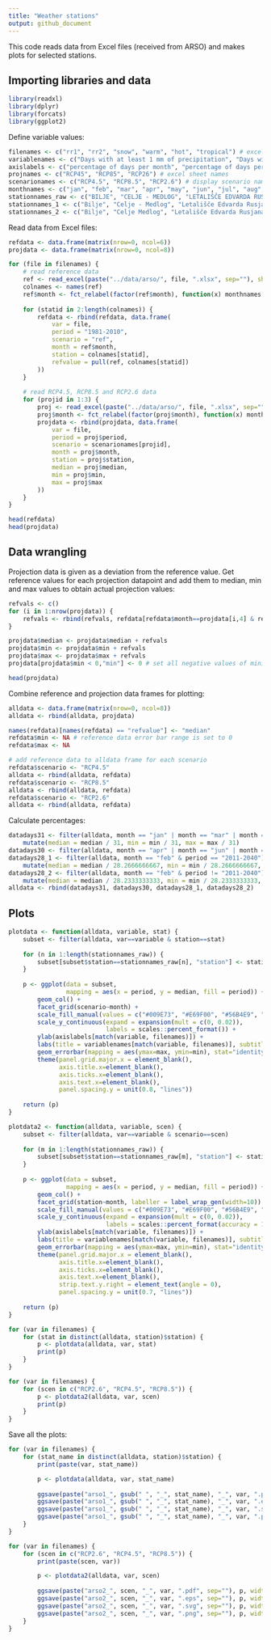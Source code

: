 ```yaml
---
title: "Weather stations"
output: github_document
---
```


This code reads data from Excel files (received from ARSO) and makes plots for 
selected stations.

## Importing libraries and data

```r
library(readxl)
library(dplyr)
library(forcats)
library(ggplot2)
```

Define variable values:

```r
filenames <- c("rr1", "rr2", "snow", "warm", "hot", "tropical") # excel file names
variablenames <- c("Days with at least 1 mm of precipitation", "Days with at least 20 mm of precipitation", "Days with snow", expression("Warm days (T"["max"]*" \u2265 25\u00B0C)"), expression("Hot days (T"["max"]*" \u2265 30\u00B0C)"), expression("Tropical nights (T"["min"]*" \u2265 20\u00B0C)")) # display variable names
axislabels <- c("percentage of days per month", "percentage of days per month", "percentage of days per month", "percentage of days per month", "percentage of days per month", "percentage of nights per month")
projnames <- c("RCP45", "RCP85", "RCP26") # excel sheet names
scenarionames <- c("RCP4.5", "RCP8.5", "RCP2.6") # display scenario names
monthnames <- c("jan", "feb", "mar", "apr", "may", "jun", "jul", "aug", "sep", "oct", "nov", "dec")
stationnames_raw <- c("BILJE", "CELJE - MEDLOG", "LETALIŠČE EDVARDA RUSJANA MARIBOR", "LJUBLJANA - BEŽIGRAD", "MURSKA SOBOTA - RAKIČAN", "NOVO MESTO", "PORTOROŽ - LETALIŠČE", "RATEČE", "CERKLJE - LETALIŠČE", "ŠMARTNO PRI SLOVENJ GRADCU")
stationnames_1 <- c("Bilje", "Celje - Medlog", "Letališče Edvarda Rusjana Maribor", "Ljubljana - Bežigrad", "Murska Sobota - Rakičan", "Novo mesto", "Portorož - letališče", "Rateče", "Cerklje - letališče", "Šmartno pri Slovenj Gradcu")
stationnames_2 <- c("Bilje", "Celje Medlog", "Letališče Edvarda Rusjana Maribor", "Ljubljana Bežigrad", "Murska Sobota Rakičan", "Novo mesto", "Portorož letališče", "Rateče", "Cerklje letališče", "Šmartno pri Slovenj Gradcu")
```

Read data from Excel files:

```r
refdata <- data.frame(matrix(nrow=0, ncol=6))
projdata <- data.frame(matrix(nrow=0, ncol=8))

for (file in filenames) {
    # read reference data
    ref <- read_excel(paste("../data/arso/", file, ".xlsx", sep=""), sheet=1)
    colnames <- names(ref)
    ref$month <- fct_relabel(factor(ref$month), function(x) monthnames[as.numeric(x)])
    
    for (statid in 2:length(colnames)) {
        refdata <- rbind(refdata, data.frame(
            var = file,
            period = "1981-2010",
            scenario = "ref",
            month = ref$month,
            station = colnames[statid],
            refvalue = pull(ref, colnames[statid])
        ))
    }
    
    # read RCP4.5, RCP8.5 and RCP2.6 data
    for (projid in 1:3) {
        proj <- read_excel(paste("../data/arso/", file, ".xlsx", sep=""), sheet = projid+1)
        proj$month <- fct_relabel(factor(proj$month), function(x) monthnames[as.numeric(x)])
        projdata <- rbind(projdata, data.frame(
            var = file,
            period = proj$period,
            scenario = scenarionames[projid],
            month = proj$month,
            station = proj$station,
            median = proj$median,
            min = proj$min,
            max = proj$max
        ))
    }
}

head(refdata)
head(projdata)
```

## Data wrangling

Projection data is given as a deviation from the reference value.
Get reference values for each projection datapoint and add them to median, 
min and max values to obtain actual projection values:

```r
refvals <- c()
for (i in 1:nrow(projdata)) {
    refvals <- rbind(refvals, refdata[refdata$month==projdata[i,4] & refdata$station==projdata[i,5] & refdata$var==projdata[i,1], "refvalue"])
}

projdata$median <- projdata$median + refvals
projdata$min <- projdata$min + refvals
projdata$max <- projdata$max + refvals
projdata[projdata$min < 0,"min"] <- 0 # set all negative values of minimum values to zero

head(projdata)
```

Combine reference and projection data frames for plotting:

```r
alldata <- data.frame(matrix(nrow=0, ncol=8))
alldata <- rbind(alldata, projdata)

names(refdata)[names(refdata) == "refvalue"] <- "median"
refdata$min <- NA # reference data error bar range is set to 0
refdata$max <- NA

# add reference data to alldata frame for each scenario
refdata$scenario <- "RCP4.5"
alldata <- rbind(alldata, refdata)
refdata$scenario <- "RCP8.5"
alldata <- rbind(alldata, refdata)
refdata$scenario <- "RCP2.6"
alldata <- rbind(alldata, refdata)
```

Calculate percentages:

```r
datadays31 <- filter(alldata, month == "jan" | month == "mar" | month == "may" | month == "jul" | month == "aug" | month == "oct" | month == "dec") %>% 
    mutate(median = median / 31, min = min / 31, max = max / 31)
datadays30 <- filter(alldata, month == "apr" | month == "jun" | month == "sep" | month == "nov") %>% mutate(median = median / 30, min = min / 30, max = max / 30)
datadays28_1 <- filter(alldata, month == "feb" & period == "2011-2040") %>%
    mutate(median = median / 28.2666666667, min = min / 28.2666666667, max = max / 28.2666666667)
datadays28_2 <- filter(alldata, month == "feb" & period != "2011-2040") %>%
    mutate(median = median / 28.2333333333, min = min / 28.2333333333, max = max / 28.2333333333)
alldata <- rbind(datadays31, datadays30, datadays28_1, datadays28_2)
```

## Plots

```r
plotdata <- function(alldata, variable, stat) {
    subset <- filter(alldata, var==variable & station==stat)
    
    for (n in 1:length(stationnames_raw)) {
        subset[subset$station==stationnames_raw[n], "station"] <- stationnames_1[n]
    }
    
    p <- ggplot(data = subset, 
                mapping = aes(x = period, y = median, fill = period)) + 
        geom_col() +
        facet_grid(scenario~month) + 
        scale_fill_manual(values = c("#009E73", "#E69F00", "#56B4E9", "#D55E00")) +
        scale_y_continuous(expand = expansion(mult = c(0, 0.02)),
                           labels = scales::percent_format()) +
        ylab(axislabels[match(variable, filenames)]) + 
        labs(title = variablenames[match(variable, filenames)], subtitle = stationnames_1[match(stat, stationnames_raw)], fill="period") +
        geom_errorbar(mapping = aes(ymax=max, ymin=min), stat="identity", size=0.3, width=0.9) +
        theme(panel.grid.major.x = element_blank(),
              axis.title.x=element_blank(),
              axis.ticks.x=element_blank(),
              axis.text.x=element_blank(),
              panel.spacing.y = unit(0.8, "lines"))
    
    return (p)
}

plotdata2 <- function(alldata, variable, scen) {
    subset <- filter(alldata, var==variable & scenario==scen)
    
    for (m in 1:length(stationnames_raw)) {
        subset[subset$station==stationnames_raw[m], "station"] <- stationnames_2[m]
    }
    
    p <- ggplot(data = subset, 
                mapping = aes(x = period, y = median, fill = period)) + 
        geom_col() +
        facet_grid(station~month, labeller = label_wrap_gen(width=10)) + 
        scale_fill_manual(values = c("#009E73", "#E69F00", "#56B4E9", "#D55E00")) +
        scale_y_continuous(expand = expansion(mult = c(0, 0.02)),
                           labels = scales::percent_format(accuracy = 1)) +
        ylab(axislabels[match(variable, filenames)]) + 
        labs(title = variablenames[match(variable, filenames)], subtitle = scen, fill="period") +
        geom_errorbar(mapping = aes(ymax=max, ymin=min), stat="identity", size=0.3, width=0.9) +
        theme(panel.grid.major.x = element_blank(),
              axis.title.x=element_blank(),
              axis.ticks.x=element_blank(),
              axis.text.x=element_blank(),
              strip.text.y.right = element_text(angle = 0),
              panel.spacing.y = unit(0.7, "lines"))
    
    return (p)
}
```

```r
for (var in filenames) {
    for (stat in distinct(alldata, station)$station) {
        p <- plotdata(alldata, var, stat)
        print(p)
    }
}
```

```r
for (var in filenames) {
    for (scen in c("RCP2.6", "RCP4.5", "RCP8.5")) {
        p <- plotdata2(alldata, var, scen)
        print(p)
    }
}
```

Save all the plots:

```r
for (var in filenames) {
    for (stat_name in distinct(alldata, station)$station) {
        print(paste(var, stat_name))

        p <- plotdata(alldata, var, stat_name)
        
        ggsave(paste("arso1_", gsub(" ", "_", stat_name), "_", var, ".pdf", sep=""), p, width=9, height=4, units="in", path="../output/pdf/arso", device=cairo_pdf)
        ggsave(paste("arso1_", gsub(" ", "_", stat_name), "_", var, ".eps", sep=""), p, width=9, height=4, units="in", path="../output/eps/arso", device=cairo_ps)
        ggsave(paste("arso1_", gsub(" ", "_", stat_name), "_", var, ".svg", sep=""), p, width=9, height=4, units="in", path="../output/svg/arso")
        ggsave(paste("arso1_", gsub(" ", "_", stat_name), "_", var, ".png", sep=""), p, width=9, height=4, units="in", path="../output/png/arso", dpi=500)
    }
}
```

```r
for (var in filenames) {
    for (scen in c("RCP2.6", "RCP4.5", "RCP8.5")) {
        print(paste(scen, var))

        p <- plotdata2(alldata, var, scen)
        
        ggsave(paste("arso2_", scen, "_", var, ".pdf", sep=""), p, width=9, height=8, units="in", path="../output/pdf/arso", device=cairo_pdf)
        ggsave(paste("arso2_", scen, "_", var, ".eps", sep=""), p, width=9, height=8, units="in", path="../output/eps/arso", device=cairo_ps)
        ggsave(paste("arso2_", scen, "_", var, ".svg", sep=""), p, width=9, height=8, units="in", path="../output/svg/arso")
        ggsave(paste("arso2_", scen, "_", var, ".png", sep=""), p, width=9, height=8, units="in", path="../output/png/arso", dpi=500)
    }
}
```
